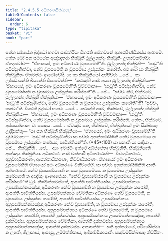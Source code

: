 ```yaml
---
title: "2.4.5.5 අධිකරණසික්ඛාපද"
tableOfContents: false
sidebar:
  order: 6
type: "tipitaka"
basket: "vi"
book: "paci"
---
```



<DynamicBreadcrumb />

<Division number="994" book="paci">

<Paragraph number="3025" book="paci">
තේන සමයේන බුද්ධෝ භගවා සාවත්ථියං විහරති ජේතවනේ අනාථපිණ්ඩිකස්ස ආරාමේ. තේන ඛෝ පන සමයේන අඤ්ඤතරා භික්ඛුනී ථුල්ලනන්දං භික්ඛුනිං උපසඞ්කමිත්වා ඒතදවෝච—  “ඒහාය්‍යේ, ඉමං අධිකරණං වූපසමේහී”ති. ථුල්ලනන්දා භික්ඛුනී—  “සාධූ”ති පටිස්සුණිත්වා, නේව වූපසමේති න වූපසමාය උස්සුක්කං කරෝති.
</Paragraph>

<Paragraph number="3026" book="paci">
අථ ඛෝ සා භික්ඛුනී භික්ඛුනීනං ඒතමත්ථං ආරෝචේසි. යා තා භික්ඛුනියෝ අප්පිච්ඡා …පේ…  තා උජ්ඣායන්ති ඛිය්‍යන්ති විපාචේන්ති—  “කථඤ්හි නාම අය්‍යා ථුල්ලනන්දා භික්ඛුනියා—  ‘ඒහාය්‍යේ, ඉමං අධිකරණං වූපසමේහී’ති වුච්චමානා—  ‘සාධූ’ති පටිස්සුණිත්වා, නේව වූපසමේස්සති න වූපසමාය උස්සුක්කං කරිස්සතී”ති …පේ…  “සච්චං කිර, භික්ඛවේ, ථුල්ලනන්දා භික්ඛුනී භික්ඛුනියා—  ‘ඒහාය්‍යේ, ඉමං අධිකරණං වූපසමේහී’ති වුච්චමානා—  ‘සාධූ’ති පටිස්සුණිත්වා, නේව වූපසමේති න වූපසමාය උස්සුක්කං කරෝතී”ති? “සච්චං, භගවා”ති. විගරහි බුද්ධෝ භගවා …පේ…  කථඤ්හි නාම, භික්ඛවේ, ථුල්ලනන්දා භික්ඛුනී භික්ඛුනියා—  ‘ඒහාය්‍යේ, ඉමං අධිකරණං වූපසමේහී’ති වුච්චමානා—  ‘සාධූ’ති පටිස්සුණිත්වා, නේව වූපසමේස්සති න වූපසමාය උස්සුක්කං කරිස්සති. නේතං, භික්ඛවේ, අප්පසන්නානං වා පසාදාය …පේ…  ඒවඤ්ච පන, භික්ඛවේ, භික්ඛුනියෝ ඉමං සික්ඛාපදං උද්දිසන්තු—
</Paragraph>

</Division>
<Division number="995" book="paci">

<Paragraph number="3027" book="paci">
<Emphasis>“යා පන භික්ඛුනී භික්ඛුනියා—  ‘ඒහාය්‍යේ, ඉමං අධිකරණං වූපසමේහී’ති වුච්චමානා—  ‘සාධූ’ති පටිස්සුණිත්වා සා පච්ඡා අනන්තරායිකිනී නේව වූපසමේය්‍ය න වූපසමාය උස්සුක්කං කරේය්‍ය, පාචිත්තියන්”</Emphasis>ති. (*45*:<Emphasis>100</Emphasis>)
</Paragraph>

</Division>
<Division number="996" book="paci">

<Paragraph number="3028" book="paci">
<Emphasis>යා පනා</Emphasis>ති යා යාදිසා …පේ…  <Emphasis>භික්ඛුනී</Emphasis>ති …පේ…  අයං ඉමස්මිං අත්ථේ අධිප්පේතා භික්ඛුනීති.
</Paragraph>

<Paragraph number="3029" book="paci">
<Emphasis>භික්ඛුනියා</Emphasis>ති අඤ්ඤාය භික්ඛුනියා.
</Paragraph>

<Paragraph number="3030" book="paci">
<Emphasis>අධිකරණං</Emphasis> නාම චත්තාරි අධිකරණානි—  විවාදාධිකරණං, අනුවාදාධිකරණං, ආපත්තාධිකරණං, කිච්චාධිකරණං.
</Paragraph>

<Paragraph number="3031" book="paci">
<Emphasis>ඒහාය්‍යේ ඉමං අධිකරණං වූපසමේහී</Emphasis>ති ඒහාය්‍යේ ඉමං අධිකරණං විනිච්ඡේහි.
</Paragraph>

<Paragraph number="3032" book="paci">
<Emphasis>සා පච්ඡා අනන්තරායිකිනී</Emphasis>ති අසති අන්තරායේ.
</Paragraph>

<Paragraph number="3033" book="paci">
<Emphasis>නේව වූපසමේය්‍යා</Emphasis>ති න සයං වූපසමේය්‍ය.
</Paragraph>

<Paragraph number="3034" book="paci">
<Emphasis>න වූපසමාය උස්සුක්කං කරේය්‍යා</Emphasis>ති න අඤ්ඤං ආණාපේය්‍ය. “නේව වූපසමේස්සාමි න වූපසමාය උස්සුක්කං කරිස්සාමී”ති ධුරං නික්ඛිත්තමත්තේ, ආපත්ති පාචිත්තියස්ස.
</Paragraph>

</Division>
<Division number="997" book="paci">

<Paragraph number="3035" book="paci">
උපසම්පන්නාය උපසම්පන්නසඤ්ඤා අධිකරණං නේව වූපසමේති න වූපසමාය උස්සුක්කං කරෝති, ආපත්ති පාචිත්තියස්ස. උපසම්පන්නාය වේමතිකා අධිකරණං නේව වූපසමේති, න වූපසමාය උස්සුක්කං කරෝති, ආපත්ති පාචිත්තියස්ස. උපසම්පන්නාය අනුපසම්පන්නසඤ්ඤා අධිකරණං නේව වූපසමේති, න වූපසමාය උස්සුක්කං කරෝති, ආපත්ති පාචිත්තියස්ස.
</Paragraph>

<Paragraph number="3036" book="paci">
අනුපසම්පන්නාය අධිකරණං නේව වූපසමේති, න වූපසමාය උස්සුක්කං කරෝති, ආපත්ති දුක්කටස්ස. අනුපසම්පන්නාය උපසම්පන්නසඤ්ඤා, ආපත්ති දුක්කටස්ස. අනුපසම්පන්නාය වේමතිකා, ආපත්ති දුක්කටස්ස. අනුපසම්පන්නාය අනුපසම්පන්නසඤ්ඤා, ආපත්ති දුක්කටස්ස.
</Paragraph>

</Division>
<Division number="998" book="paci">

<Paragraph number="3037" book="paci">
අනාපත්ති—  සති අන්තරායේ, පරියේසිත්වා න ලභති, ගිලානාය, ආපදාසු, උම්මත්තිකාය, ආදිකම්මිකායාති.

</Paragraph>
</Division>

<Paragraph number="3038" type="center" book="paci">
පඤ්චමසික්ඛාපදං නිට්ඨිතං.
</Paragraph>